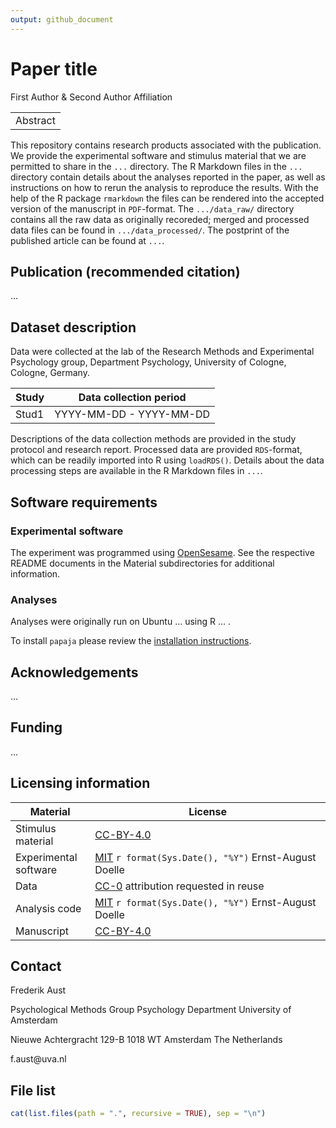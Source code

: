 ```yaml
---
output: github_document
---
```


# Paper title

First Author & Second Author
Affiliation

---
Abstract
---


This repository contains research products associated with the publication.
We provide the experimental software and stimulus material that we are permitted to share in the `...` directory.
The R Markdown files in the `...` directory contain details about the analyses reported in the paper, as well as instructions on how to rerun the analysis to reproduce the results.
With the help of the R package `rmarkdown` the files can be rendered into the accepted version of the manuscript in `PDF`-format.
The `.../data_raw/` directory contains all the raw data as originally recoreded; merged and processed data files can be found in `.../data_processed/`.
The postprint of the published article can be found at `...`.


## Publication (recommended citation)

...


## Dataset description

Data were collected at the lab of the Research Methods and Experimental Psychology group, Department Psychology, University of Cologne, Cologne, Germany.

| Study        | Data collection period  |
| ------------ | ----------------------- |
| Stud1        | YYYY-MM-DD - YYYY-MM-DD |


Descriptions of the data collection methods are provided in the study protocol and research report.
Processed data are provided `RDS`-format, which can be readily imported into R using `loadRDS()`.
Details about the data processing steps are available in the R Markdown files in `...`.


## Software requirements

### Experimental software

The experiment was programmed using [OpenSesame](http://osdoc.cogsci.nl/). See the respective README documents in the Material subdirectories for additional information.

### Analyses

Analyses were originally run on Ubuntu ... using R ... .

To install `papaja` please review the [installation instructions](https://github.com/crsh/papaja#installation).


## Acknowledgements
...


## Funding
...


## Licensing information

| Material              | License                                                      |
| --------------------- | ------------------------------------------------------------ |
| Stimulus material     | [CC-BY-4.0](http://creativecommons.org/licenses/by/4.0/)     |
| Experimental software | [MIT](http://opensource.org/licenses/MIT) `r format(Sys.Date(), "%Y")` Ernst-August Doelle |
| Data                  | [CC-0](http://creativecommons.org/publicdomain/zero/1.0/) attribution requested in reuse |
| Analysis code         | [MIT](http://opensource.org/licenses/MIT) `r format(Sys.Date(), "%Y")` Ernst-August Doelle |
| Manuscript            | [CC-BY-4.0](http://creativecommons.org/licenses/by/4.0/)     |


## Contact

Frederik Aust

Psychological Methods Group
Psychology Department
University of Amsterdam

Nieuwe Achtergracht 129-B
1018 WT Amsterdam
The Netherlands

f.aust@uva.nl


## File list

```r
cat(list.files(path = ".", recursive = TRUE), sep = "\n")
```

